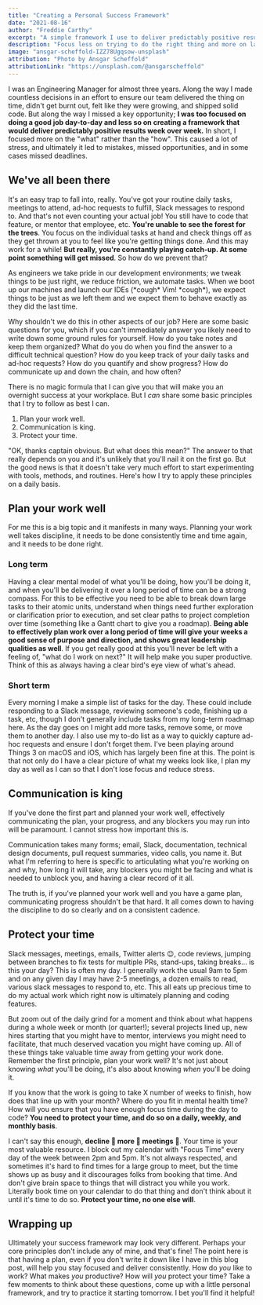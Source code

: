 ```yaml
---
title: "Creating a Personal Success Framework"
date: "2021-08-16"
author: "Freddie Carthy"
excerpt: "A simple framework I use to deliver predictably positive results at work time and time again."
description: "Focus less on trying to do the right thing and more on laying the foundation for predictably positive results."
image: "ansgar-scheffold-IZZ78Ugqsow-unsplash"
attribution: "Photo by Ansgar Scheffold"
attributionLink: "https://unsplash.com/@ansgarscheffold"
---
```


I was an Engineering Manager for almost three years. Along the way I made countless decisions in an effort to ensure our team delivered the thing on time, didn't get burnt out, felt like they were growing, and shipped solid code. But along the way I missed a key opportunity; **I was too focused on doing a good job day-to-day and less so on creating a framework that would deliver predictably positive results week over week.** In short, I focused more on the "what" rather than the "how". This caused a lot of stress, and ultimately it led to mistakes, missed opportunities, and in some cases missed deadlines.

## We've all been there

It's an easy trap to fall into, really. You've got your routine daily tasks, meetings to attend, ad-hoc requests to fulfill, Slack messages to respond to. And that's not even counting your actual job! You still have to code that feature, or mentor that employee, etc. **You're unable to see the forest for the trees**. You focus on the individual tasks at hand and check things off as they get thrown at you to feel like you're getting things done. And this may work for a while! **But really, you're constantly playing catch-up. At some point something will get missed**. So how do we prevent that?

As engineers we take pride in our development environments; we tweak things to be just right, we reduce friction, we automate tasks. When we boot up our machines and launch our IDEs (\*cough\* Vim! \*cough\*), we expect things to be just as we left them and we expect them to behave exactly as they did the last time.

Why shouldn't we do this in other aspects of our job? Here are some basic questions for you, which if you can't immediately answer you likely need to write down some ground rules for yourself. How do you take notes and keep them organized? What do you do when you find the answer to a difficult technical question? How do you keep track of your daily tasks and ad-hoc requests? How do you quantify and show progress? How do communicate up and down the chain, and how often?

There is no magic formula that I can give you that will make you an overnight success at your workplace. But I _can_ share some basic principles that I try to follow as best I can.

1. Plan your work well.
2. Communication is king.
3. Protect your time.

"OK, thanks captain obvious. But what does this mean?" The answer to that really depends on you and it's unlikely that you'll nail it on the first go. But the good news is that it doesn't take very much effort to start experimenting with tools, methods, and routines. Here's how I try to apply these principles on a daily basis.

## Plan your work well

For me this is a big topic and it manifests in many ways. Planning your work well takes discipline, it needs to be done consistently time and time again, and it needs to be done right.

### Long term

Having a clear mental model of what you'll be doing, how you'll be doing it, and when you'll be delivering it over a long period of time can be a strong compass. For this to be effective you need to be able to break down large tasks to their atomic units, understand when things need further exploration or clarification prior to execution, and set clear paths to project completion over time (something like a Gantt chart to give you a roadmap). **Being able to effectively plan work over a long period of time will give your weeks a good sense of purpose and direction, and shows great leadership qualities as well**. If you get really good at this you'll never be left with a feeling of, "what do I work on next?" It will help make you super productive. Think of this as always having a clear bird's eye view of what's ahead.

### Short term

Every morning I make a simple list of tasks for the day. These could include responding to a Slack message, reviewing someone's code, finishing up a task, etc, though I don't generally include tasks from my long-term roadmap here. As the day goes on I might add more tasks, remove some, or move them to another day. I also use my to-do list as a way to quickly capture ad-hoc requests and ensure I don't forget them. I've been playing around Things 3 on macOS and iOS, which has largely been fine at this. The point is that not only do I have a clear picture of what my weeks look like, I plan my day as well as I can so that I don't lose focus and reduce stress.

## Communication is king

If you've done the first part and planned your work well, effectively communicating the plan, your progress, and any blockers you may run into will be paramount. I cannot stress how important this is.

Communication takes many forms; email, Slack, documentation, technical design documents, pull request summaries, video calls, you name it. But what I'm referring to here is specific to articulating what you're working on and why, how long it will take, any blockers you might be facing and what is needed to unblock you, and having a clear record of it all.

The truth is, if you've planned your work well and you have a game plan, communicating progress shouldn't be that hard. It all comes down to having the discipline to do so clearly and on a consistent cadence.

## Protect your time

Slack messages, meetings, emails, Twitter alerts 😉, code reviews, jumping between branches to fix tests for multiple PRs, stand-ups, taking breaks... is this your day? This is often my day. I generally work the usual 9am to 5pm and on any given day I may have 2-5 meetings, a dozen emails to read, various slack messages to respond to, etc. This all eats up precious time to do my actual work which right now is ultimately planning and coding features.

But zoom out of the daily grind for a moment and think about what happens during a whole week or month (or quarter!); several projects lined up, new hires starting that you might have to mentor, interviews you might need to facilitate, that much deserved vacation you might have coming up. All of these things take valuable time away from getting your work done. Remember the first principle, plan your work well? It's not just about knowing _what_ you'll be doing, it's also about knowing _when_ you'll be doing it.

If you know that the work is going to take X number of weeks to finish, how does that line up with your month? Where do you fit in mental health time? How will you ensure that you have enough focus time during the day to code? **You need to protect your time, and do so on a daily, weekly, and monthly basis**.

I can't say this enough, **decline 👏 more 👏 meetings 👏**. Your time is your most valuable resource. I block out my calendar with "Focus Time" every day of the week between 2pm and 5pm. It's not always respected, and sometimes it's hard to find times for a large group to meet, but the time shows up as busy and it discourages folks from booking that time. And don't give brain space to things that will distract you while you work. Literally book time on your calendar to do that thing and don't think about it until it's time to do so. **Protect your time, no one else will**.

## Wrapping up

Ultimately your success framework may look very different. Perhaps your core principles don't include any of mine, and that's fine! The point here is that having a plan, even if you don't write it down like I have in this blog post, will help you stay focused and deliver consistently. How do _you_ like to work? What makes _you_ productive? How will _you_ protect your time? Take a few moments to think about these questions, come up with a little personal framework, and try to practice it starting tomorrow. I bet you'll find it helpful!

